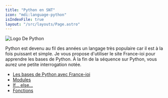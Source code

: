 ```yaml
---
title: "Python en SNT"
icon: "mdi:language-python"
isIndexFile: true
layout: "/src/layouts/Page.astro"
---
```


![Logo De Python](/cours/Python-logo-notext.svg)

Python est devenu au fil des années un langage très populaire car il est à la fois puissant et simple. 
Je vous propose d'utiliser le site France-ioi pour apprendre les bases de Python. 
À la fin de la séquence sur Python, vous aurez une petite interrogation notée.

- [Les bases de Python avec France-ioi](python-france-ioi)
- [Modules](modules)
- [If… else…](if-else)
- [Fonctions](fonctions)
